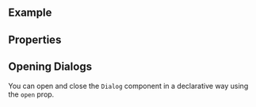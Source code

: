 
<Meta of={ComponentStories} />

<DocsHeader />

<br />

## Example

<Canvas of={ComponentStories.Default} />

## Properties

<ControlsWithNote of={ComponentStories.Default} />

## Opening Dialogs

You can open and close the `Dialog` component in a declarative way using the `open` prop.

```jsx
const MyComponentWithDialog = () => {
  const [dialogIsOpen, setDialogIsOpen] = useState(false);
  return (
    <>
      <Button
        onClick={() => {
          setDialogIsOpen(true);
        }}
      >
        Open Dialog
      </Button>
      <Dialog open={dialogIsOpen} />
    </>
  );
};
```

<Footer />
